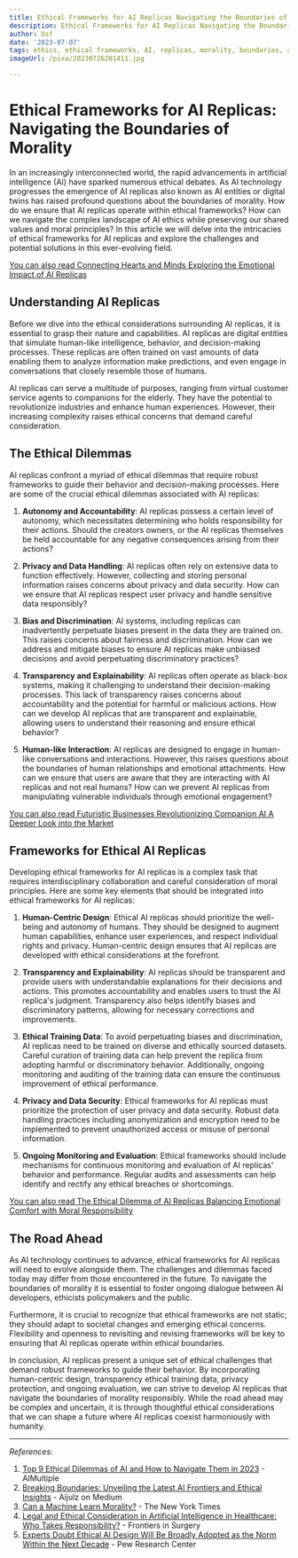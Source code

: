 ```yaml
---
title: Ethical Frameworks for AI Replicas Navigating the Boundaries of Morality
description: Ethical Frameworks for AI Replicas Navigating the Boundaries of Morality
author: Usf
date: '2023-07-07'
tags: ethics, ethical frameworks, AI, replicas, morality, boundaries, artificial intelligence
imageUrl: /pixa/20230726201411.jpg

---
```

# Ethical Frameworks for AI  Replicas: Navigating the Boundaries  of Morality

In  an increasingly interconnected world, the  rapid advancements in artificial intelligence (AI)  have sparked numerous ethical  debates. As AI technology progresses the emergence  of  AI replicas also known as AI  entities  or digital twins has raised profound questions about the boundaries of morality. How do we ensure that AI replicas operate within ethical frameworks? How  can we navigate the complex landscape of AI ethics  while  preserving our shared values and moral principles? In this article we will delve into the  intricacies  of ethical frameworks for  AI replicas and  explore the challenges and potential solutions in this ever-evolving field.

[You can also read Connecting Hearts and Minds Exploring  the Emotional  Impact of AI Replicas](Connecting%20Hearts%20and%20Minds%20Exploring%20the%20Emotional%20Impact%20of%20AI%20Replicas)


## Understanding AI Replicas

Before we dive into the ethical considerations surrounding AI replicas, it is essential to grasp  their nature and capabilities. AI replicas are digital entities that simulate human-like intelligence, behavior, and decision-making processes. These replicas are  often trained on vast amounts of data enabling them to analyze information make predictions, and even engage in conversations that closely  resemble those of humans.

AI replicas can serve a  multitude  of  purposes, ranging  from virtual customer service  agents to companions  for the elderly. They have the potential to revolutionize industries and enhance human experiences. However, their increasing complexity raises ethical concerns that demand careful  consideration.

## The Ethical Dilemmas

AI replicas confront a myriad of  ethical dilemmas that  require robust frameworks to guide their behavior  and decision-making processes. Here are some  of the crucial ethical dilemmas associated  with AI replicas:

1. **Autonomy and Accountability**:  AI replicas possess a certain  level of autonomy, which  necessitates determining  who holds responsibility for their actions. Should the creators owners, or the AI replicas themselves be held  accountable for any negative consequences  arising from their actions?

2. **Privacy and  Data Handling**: AI  replicas  often rely on extensive data to function effectively. However, collecting and  storing personal information raises concerns about privacy and data security. How can we ensure that AI replicas respect user privacy and handle sensitive data responsibly?

3. **Bias and Discrimination**: AI systems,  including replicas can inadvertently  perpetuate biases present in the  data they are trained  on. This  raises concerns about fairness and discrimination. How can we  address and mitigate biases to  ensure  AI replicas make unbiased  decisions and avoid  perpetuating discriminatory practices?

4. **Transparency and Explainability**: AI replicas often operate as black-box systems, making it challenging to understand their decision-making processes. This lack of transparency raises concerns about accountability and the potential for harmful or malicious actions. How can we develop AI replicas that are transparent  and explainable, allowing users to understand their reasoning  and  ensure ethical behavior?

5. **Human-like Interaction**: AI replicas are designed to engage in human-like conversations  and interactions. However,  this raises questions about the boundaries of human relationships and emotional attachments. How can we ensure  that users are aware that they are  interacting with AI replicas and not real humans? How can we prevent AI replicas  from manipulating vulnerable  individuals through emotional engagement?

[You can also read Futuristic Businesses Revolutionizing Companion AI A Deeper Look into the Market](Futuristic%20Businesses%20Revolutionizing%20Companion%20AI%20A%20Deeper%20Look%20into%20the%20Market)


## Frameworks for Ethical AI  Replicas

Developing ethical frameworks for AI replicas is a complex task that requires  interdisciplinary collaboration and careful consideration of moral principles. Here are  some key  elements that should be integrated into ethical  frameworks  for AI replicas:

1. **Human-Centric Design**: Ethical AI  replicas should prioritize the well-being and autonomy of humans. They should  be designed to augment human capabilities, enhance user experiences, and respect individual rights and privacy. Human-centric  design  ensures that AI replicas are developed with ethical considerations at the forefront.

2. **Transparency and Explainability**: AI replicas should  be transparent and provide  users with understandable explanations for their  decisions and actions. This promotes accountability and enables users to trust  the AI replica's judgment. Transparency also helps identify biases and discriminatory patterns, allowing for necessary corrections and improvements.

3. **Ethical Training Data**: To avoid perpetuating biases and discrimination, AI replicas need to be trained on diverse and ethically sourced datasets. Careful curation of training data can help prevent the replica from adopting harmful or discriminatory behavior.  Additionally, ongoing monitoring and auditing of the training data can  ensure the continuous  improvement of ethical performance.

4. **Privacy and Data Security**: Ethical frameworks for AI replicas  must prioritize the protection of user privacy and data security. Robust data handling practices including anonymization and encryption need to  be implemented to prevent unauthorized access or misuse of personal information.

5. **Ongoing Monitoring and Evaluation**: Ethical frameworks should include mechanisms for continuous monitoring and evaluation of AI replicas' behavior and  performance. Regular audits and assessments can help identify and rectify any ethical breaches or shortcomings.

[You can also read The Ethical Dilemma of AI  Replicas Balancing Emotional Comfort with Moral Responsibility](The%20Ethical%20Dilemma%20of%20AI%20Replicas%20Balancing%20Emotional%20Comfort%20with%20Moral%20Responsibility)


## The Road  Ahead

As AI technology continues to advance, ethical frameworks for AI replicas will need to evolve alongside them. The challenges  and dilemmas faced today may differ  from those encountered in the future. To navigate the boundaries of morality it is essential to foster ongoing dialogue  between AI developers, ethicists policymakers and the public.

Furthermore, it is crucial to recognize that ethical frameworks are not static; they  should adapt to societal  changes and emerging ethical concerns. Flexibility and openness to revisiting and revising frameworks will be key to ensuring that AI replicas operate within ethical boundaries.

In conclusion, AI replicas present  a unique  set  of ethical challenges that demand robust frameworks to guide their behavior. By incorporating human-centric design, transparency  ethical training data, privacy protection, and ongoing evaluation, we can strive to develop AI replicas that navigate  the boundaries of  morality responsibly. While the road ahead may be complex  and uncertain,  it is through  thoughtful ethical considerations that we can shape a future where AI replicas coexist harmoniously with humanity.

---

*References:*

1. [Top 9 Ethical Dilemmas of AI and How to Navigate Them in 2023](https://research.aimultiple.com/ai-ethics/) - AIMultiple
2. [Breaking Boundaries: Unveiling the Latest AI Frontiers and  Ethical Insights](https://medium.com/@aijulz705/breaking-boundaries-unveiling-the-latest-ai-frontiers-and-ethical-insights-291c2cae6d60) - Aijulz on Medium
3. [Can a Machine Learn Morality?](https://www.nytimes.com/2021/11/19/technology/can-a-machine-learn-morality.html) - The New York Times
4. [Legal and Ethical Consideration in  Artificial Intelligence in Healthcare: Who Takes Responsibility?](https://www.frontiersin.org/articles/10.3389/fsurg.2022.862322/full) - Frontiers in Surgery
5. [Experts Doubt Ethical AI Design Will Be Broadly  Adopted as the Norm Within the Next Decade](https://www.pewresearch.org/internet/2021/06/16/experts-doubt-ethical-ai-design-will-be-broadly-adopted-as-the-norm-within-the-next-decade/) - Pew Research Center